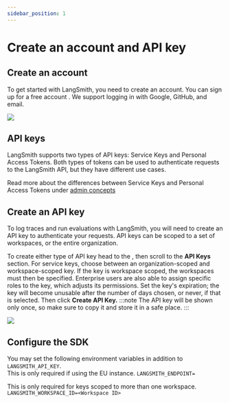 ```yaml
---
sidebar_position: 1
---
```



# Create an account and API key

## Create an account

To get started with LangSmith, you need to create an account. You can sign up for a free account <RegionalUrl text='here'/>.
We support logging in with Google, GitHub, and email.

![](./static/create_account.png)

## API keys

LangSmith supports two types of API keys: Service Keys and Personal Access Tokens.
Both types of tokens can be used to authenticate requests to the LangSmith API, but they have different use cases.

Read more about the differences between Service Keys and Personal Access Tokens under [admin concepts](../../concepts)

## Create an API key

To log traces and run evaluations with LangSmith, you will need to create an API key to authenticate your requests.
API keys can be scoped to a set of workspaces, or the entire organization.

To create either type of API key head to the <RegionalUrl text='Settings page' suffix='/settings'/>, then scroll to the **API Keys** section.
For service keys, choose between an organization-scoped and workspace-scoped key. If the key is workspace scoped, the workspaces must then be specified.
Enterprise users are also able to assign specific roles to the key, which adjusts its permissions.
Set the key's expiration; the key will become unusable after the number of days chosen, or never, if that is selected. Then click **Create API Key.**
:::note
The API key will be shown only once, so make sure to copy it and store it in a safe place.
:::

![](./static/create_api_key.png)

## Configure the SDK

You may set the following environment variables in addition to `LANGSMITH_API_KEY`.  
This is only required if using the EU instance.
`LANGSMITH_ENDPOINT=`<RegionalUrl type='api' link={false} />

This is only required for keys scoped to more than one workspace.
`LANGSMITH_WORKSPACE_ID=<Workspace ID>`
